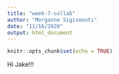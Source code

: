 ```yaml
---
title: "week-7-collab"
author: "Morganne Sigismonti"
date: "11/16/2020"
output: html_document
---
```


```r
knitr::opts_chunk$set(echo = TRUE)
```

Hi Jake!!!
